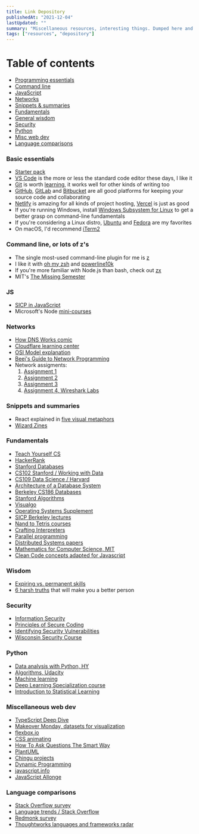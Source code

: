 ```yaml
---
title: Link Depository
publishedAt: "2021-12-04"
lastUpdated: ""
summary: "Miscellaneous resources, interesting things. Dumped here and examined until deleted or highlighted. Selection sporadically updated."
tags: ["resources", "depository"]
---
```


# Table of contents

- [Programming essentials](#essentials)
- [Command line](#command-line)
- [JavaScript](#javascript)
- [Networks](#networks)
- [Snippets & summaries](#snippets)
- [Fundamentals](#fundamentals)
- [General wisdom](#gandalf)
- [Security](#security)
- [Python](#python)
- [Misc web dev](#miscwebdev)
- [Language comparisons](#comparisons)

### Basic essentials <a name="essentials"></a>

- [Starter pack](/blog/starter-pack)
- [VS Code](https://code.visualstudio.com/) is the more or less the standard code editor these days, I like it
- [Git](https://github.com/jlord/git-it-electron) is worth [learning](https://learngitbranching.js.org/), it works well for other kinds of writing too
- [GitHub](https://docs.github.com/en/get-started/quickstart/git-and-github-learning-resources), [GitLab](https://about.gitlab.com/) and [Bitbucket](https://bitbucket.org/product/) are all good platforms for keeping your source code and collaborating
- [Netlify](https://www.netlify.com/) is amazing for all kinds of project hosting, [Vercel](<(https://vercel.com/)>) is just as good
- If you're running Windows, install [Windows Subsystem for Linux](https://docs.microsoft.com/en-us/windows/wsl/install-win10) to get a better grasp on command-line fundamentals
- If you're considering a Linux distro, [Ubuntu](https://releases.ubuntu.com/20.04/) and [Fedora](https://getfedora.org/en/workstation/) are my favorites
- On macOS, I'd recommend [iTerm2](https://iterm2.com/)

### Command line, or lots of z's <a name="command-line"></a>

- The single most-used command-line plugin for me is [z](https://github.com/rupa/z)
- I like it with [oh my zsh](https://ohmyz.sh/) and [powerline10k](https://github.com/romkatv/powerlevel10k)
- If you're more familiar with Node.js than bash, check out [zx](https://github.com/google/zx)
- MIT's [The Missing Semester](https://missing.csail.mit.edu/)

### JS <a name="javascript"></a>

- [SICP in JavaScript](https://sicp.sourceacademy.org/)
- Microsoft's Node [mini-courses](https://docs.microsoft.com/en-gb/learn/paths/build-javascript-applications-nodejs/)

### Networks <a name="networks"></a>

- [How DNS Works comic](https://howdns.works/ep1/)
- [Cloudflare learning center](https://www.cloudflare.com/en-gb/learning/)
- [OSI Model explanation](https://www.freecodecamp.org/news/osi-model-computer-networking-for-beginners/)
- [Beej's Guide to Network Programming](https://beej.us/guide/bgnet/)
- Network assigments:
  1.  [Assignment 1](https://github.com/PrincetonUniversity/COS461-Public/tree/master/assignments/assignment1)
  2.  [Assignment 2](https://www.scs.stanford.edu/10au-cs144/lab/reliable/reliable.html)
  3.  [Assignment 3](https://nptel.ac.in/content/storage2/courses/106105080/pdf/M2L7.pdf)
  4.  [Assignment 4, Wireshark Labs](https://gaia.cs.umass.edu/kurose_ross/wireshark.htm)

### Snippets and summaries <a name="snippets"></a>

- React explained in [five visual metaphors](https://maggieappleton.com/reactpotato)
- [Wizard Zines](https://wizardzines.com/comics/)

### Fundamentals <a name="fundamentals"></a>

- [Teach Yourself CS](https://teachyourselfcs.com/)
- [HackerRank](https://www.hackerrank.com/)
- [Stanford Databases](https://www.edx.org/course/databases-5-sql)
- [CS102 Stanford / Working with Data](https://web.stanford.edu/class/cs102/index.htm)
- [CS109 Data Science / Harvard](https://cs109.github.io/2015/index.html)
- [Architecture of a Database System](https://dsf.berkeley.edu/papers/fntdb07-architecture.pdf)
- [Berkeley CS186 Databases](https://www.youtube.com/user/CS186Berkeley/videos)
- [Stanford Algorithms](https://www.coursera.org/specializations/algorithms)
- [Visualgo](https://visualgo.net/en)
- [Operating Systems Supplement](http://pages.cs.wisc.edu/~shivaram/cs537-sp20/)
- [SICP Berkeley lectures](https://archive.org/details/ucberkeley_webcast_l28HAzKy0N8)
- [Nand to Tetris courses](https://www.nand2tetris.org/)
- [Crafting Interpreters](https://craftinginterpreters.com/contents.html)
- [Parallel programming](https://www.youtube.com/playlist?list=PLGvfHSgImk4aweyWlhBXNF6XISY3um82_)
- [Distributed Systems papers](http://dsrg.pdos.csail.mit.edu/papers/)
- [Mathematics for Computer Science, MIT](https://ocw.mit.edu/courses/electrical-engineering-and-computer-science/6-042j-mathematics-for-computer-science-spring-2015/)
- [Clean Code concepts adapted for Javascript](https://github.com/ryanmcdermott/clean-code-javascript)

### Wisdom <a name="gandalf"></a>

- [Expiring vs. permanent skills](https://www.collaborativefund.com/blog/expiring-vs-permanent-skills/)
- [6 harsh truths](https://www.cracked.com/blog/6-harsh-truths-that-will-make-you-better-person?wa_user1=2&wa_user2=Weird+World&wa_user3=blog&wa_user4=companion) that will make you a better person

### Security <a name="security"></a>

- [Information Security](https://www.coursera.org/learn/information-security-data)
- [Principles of Secure Coding](https://www.coursera.org/learn/secure-coding-principles)
- [Identifying Security Vulnerabilities](https://www.coursera.org/learn/identifying-security-vulnerabilities)
- [Wisconsin Security Course](https://research.cs.wisc.edu/mist/SoftwareSecurityCourse/)

### Python <a name="python"></a>

- [Data analysis with Python, HY](https://csmastersuh.github.io/data_analysis_with_python_2020/#)
- [Algorithms, Udacity](https://www.udacity.com/course/data-structures-and-algorithms-in-python--ud513)
- [Machine learning](https://developers.google.com/machine-learning/crash-course/prereqs-and-prework)
- [Deep Learning Specialization course](https://www.coursera.org/specializations/deep-learning)
- [Introduction to Statistical Learning](http://faculty.marshall.usc.edu/gareth-james/ISL/)

### Miscellaneous web dev <a name="miscwebdev"></a>

- [TypeScript Deep Dive](https://basarat.gitbook.io/typescript/)
- [Makeover Monday, datasets for visualization](https://www.makeovermonday.co.uk/)
- [flexbox.io](https://flexbox.io/)
- [CSS animating](https://www.youtube.com/watch?v=N5EW4HnF6FU&app=desktop)
- [How To Ask Questions The Smart Way](http://www.catb.org/~esr/faqs/smart-questions.html)
- [PlantUML](https://plantuml.com/)
- [Chingu projects](https://www.chingu.io/)
- [Dynamic Programming](https://www.youtube.com/playlist?list=PLVrpF4r7WIhTT1hJqZmjP10nxsmrbRvlf)
- [javascript.info](https://javascript.info/)
- [JavaScript Allonge](https://leanpub.com/javascriptallongesix/read)

### Language comparisons <a name="comparisons"></a>

- [Stack Overflow survey](https://insights.stackoverflow.com/survey/2019)
- [Language trends / Stack Overflow](https://insights.stackoverflow.com/trends?tags=scala%2Cgo%2Celixir%2Crust)
- [Redmonk survey](https://redmonk.com/sogrady/2020/02/28/language-rankings-1-20/)
- [Thoughtworks languages and frameworks radar](https://www.thoughtworks.com/radar/languages-and-frameworks)
